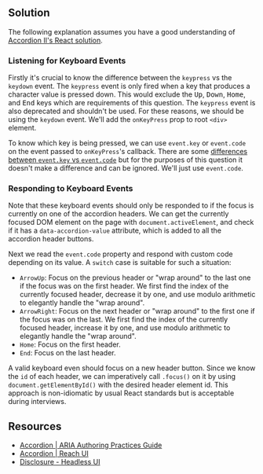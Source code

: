 
## Solution

The following explanation assumes you have a good understanding of [Accordion II's React solution](/questions/user-interface/accordion-ii/react/solution).

### Listening for Keyboard Events

Firstly it's crucial to know the difference between the `keypress` vs the `keydown` event. The `keypress` event is only fired when a key that produces a character value is pressed down. This would exclude the <kbd>Up</kbd>, <kbd>Down</kbd>, <kbd>Home</kbd>, and <kbd>End</kbd> keys which are requirements of this question. The `keypress` event is also deprecated and shouldn't be used. For these reasons, we should be using the `keydown` event. We'll add the `onKeyPress` prop to root `<div>` element.

To know which key is being pressed, we can use `event.key` or `event.code` on the event passed to `onKeyPress`'s callback. There are some [differences between `event.key` vs `event.code`](https://javascript.info/keyboard-events) but for the purposes of this question it doesn't make a difference and can be ignored. We'll just use `event.code`.

### Responding to Keyboard Events

Note that these keyboard events should only be responded to if the focus is currently on one of the accordion headers. We can get the currently focused DOM element on the page with `document.activeElement`, and check if it has a `data-accordion-value` attribute, which is added to all the accordion header buttons.

Next we read the `event.code` property and respond with custom code depending on its value. A `switch` case is suitable for such a situation:

- `ArrowUp`: Focus on the previous header or "wrap around" to the last one if the focus was on the first header. We first find the index of the currently focused header, decrease it by one, and use modulo arithmetic to elegantly handle the "wrap around".
- `ArrowRight`: Focus on the next header or "wrap around" to the first one if the focus was on the last. We first find the index of the currently focused header, increase it by one, and use modulo arithmetic to elegantly handle the "wrap around".
- `Home`: Focus on the first header.
- `End`: Focus on the last header.

A valid keyboard even should focus on a new header button. Since we know the `id` of each header, we can imperatively call `.focus()` on it by using `document.getElementById()` with the desired header element id. This approach is non-idiomatic by usual React standards but is acceptable during interviews.

<TestCases />

## Resources

- [Accordion | ARIA Authoring Practices Guide](https://www.w3.org/WAI/ARIA/apg/patterns/accordion/)
- [Accordion | Reach UI](https://reach.tech/accordion)
- [Disclosure - Headless UI](https://headlessui.com/react/disclosure)
